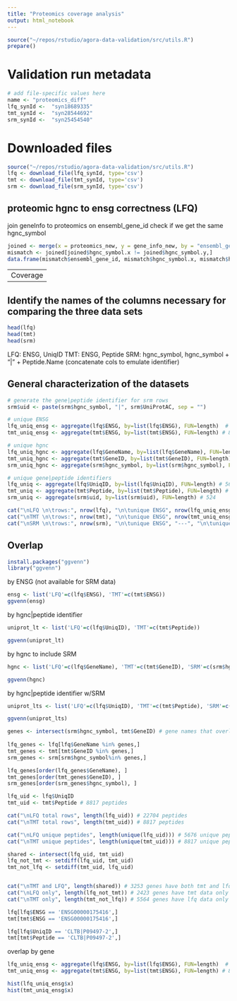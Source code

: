 ```yaml
---
title: "Proteomics coverage analysis"
output: html_notebook
---
```


```r
source("~/repos/rstudio/agora-data-validation/src/utils.R")
prepare()
```

# Validation run metadata
```r
# add file-specific values here
name <- "proteomics_diff"
lfq_synId <-  "syn18689335"  
tmt_synId <-  "syn28544692" 
srm_synId <-  "syn25454540" 
```

# Downloaded files
```r
source("~/repos/rstudio/agora-data-validation/src/utils.R")
lfq <- download_file(lfq_synId, type='csv')
tmt <- download_file(tmt_synId, type='csv')
srm <- download_file(srm_synId, type='csv')
```



## proteomic hgnc to ensg correctness (LFQ)

join geneInfo to proteomics on ensembl_gene_id
check if we get the same hgnc_symbol

```r
joined <- merge(x = proteomics_new, y = gene_info_new, by = "ensembl_gene_id")
mismatch <- joined[joined$hgnc_symbol.x != joined$hgnc_symbol.y,]
data.frame(mismatch$ensembl_gene_id, mismatch$hgnc_symbol.x, mismatch$hgnc_symbol.y)
```


--------
Coverage
--------

## Identify the names of the columns necessary for comparing the three data sets
```r
head(lfq)
head(tmt)
head(srm)
```

LFQ: ENSG, UniqID 
TMT: ENSG, Peptide 
SRM: hgnc_symbol, hgnc_symbol + "|" + Peptide.Name (concatenate cols to emulate identifier) 


## General characterization of the datasets
```r
# generate the gene|peptide identifier for srm rows
srm$uid <- paste(srm$hgnc_symbol, "|", srm$UniProtAC, sep = "")

# unique ENSG
lfq_uniq_ensg <- aggregate(lfq$ENSG, by=list(lfq$ENSG), FUN=length)  # 4418
tmt_uniq_ensg <- aggregate(tmt$ENSG, by=list(tmt$ENSG), FUN=length) # 8266

# unique hgnc
lfq_uniq_hgnc <- aggregate(lfq$GeneName, by=list(lfq$GeneName), FUN=length)  # 
tmt_uniq_hgnc <- aggregate(tmt$GeneID, by=list(tmt$GeneID), FUN=length) # 
srm_uniq_hgnc <- aggregate(srm$hgnc_symbol, by=list(srm$hgnc_symbol), FUN=length) # 

# unique gene|peptide identifiers
lfq_uniq <- aggregate(lfq$UniqID, by=list(lfq$UniqID), FUN=length) # 5676 * 4 = 22704 [DLPFC, MFG, TCX, AntPFC]
tmt_uniq <- aggregate(tmt$Peptide, by=list(tmt$Peptide), FUN=length) # 8817
srm_uniq <- aggregate(srm$uid, by=list(srm$uid), FUN=length) # 524

cat("\nLFQ \n\trows:", nrow(lfq), "\n\tunique ENSG", nrow(lfq_uniq_ensg), "\n\tunique hgnc", nrow(lfq_uniq_hgnc), "\n\tunique peptides", nrow(lfq_uniq))
cat("\nTMT \n\trows:", nrow(tmt), "\n\tunique ENSG", nrow(tmt_uniq_ensg), "\n\tunique hgnc", nrow(tmt_uniq_hgnc), "\n\tunique peptides", nrow(tmt_uniq))
cat("\nSRM \n\trows:", nrow(srm), "\n\tunique ENSG", "---", "\n\tunique genes", nrow(srm_uniq_hgnc), "\n\tunique peptides", nrow(srm_uniq))
```



## Overlap
```r
install.packages("ggvenn")              
library("ggvenn") 
```

by ENSG (not available for SRM data)
```r
ensg <- list('LFQ'=c(lfq$ENSG), 'TMT'=c(tmt$ENSG))
ggvenn(ensg)

```

by hgnc|peptide identifier

```r
uniprot_lt <- list('LFQ'=c(lfq$UniqID), 'TMT'=c(tmt$Peptide))

ggvenn(uniprot_lt)
```


by hgnc to include SRM
```r
hgnc <- list('LFQ'=c(lfq$GeneName), 'TMT'=c(tmt$GeneID), 'SRM'=c(srm$hgnc_symbol))

ggvenn(hgnc)

```

by hgnc|peptide identifier w/SRM

```r
uniprot_lts <- list('LFQ'=c(lfq$UniqID), 'TMT'=c(tmt$Peptide), 'SRM'=c(srm$uid))

ggvenn(uniprot_lts)
```

```r
genes <- intersect(srm$hgnc_symbol, tmt$GeneID) # gene names that overlap in the smaller datasets
  
lfq_genes <- lfq[lfq$GeneName %in% genes,]
tmt_genes <- tmt[tmt$GeneID %in% genes,]
srm_genes <- srm[srm$hgnc_symbol%in% genes,]

lfq_genes[order(lfq_genes$GeneName), ]
tmt_genes[order(tmt_genes$GeneID), ]
srm_genes[order(srm_genes$hgnc_symbol), ]
```



```r
lfq_uid <- lfq$UniqID
tmt_uid <- tmt$Peptide # 8817 peptides

cat("\nLFQ total rows", length(lfq_uid)) # 22704 peptides
cat("\nTMT total rows", length(tmt_uid)) # 8817 peptides

cat("\nLFQ unique peptides", length(unique(lfq_uid))) # 5676 unique peptides
cat("\nTMT unique peptides", length(unique(tmt_uid))) # 8817 unique peptides

shared <- intersect(lfq_uid, tmt_uid)
lfq_not_tmt <- setdiff(lfq_uid, tmt_uid)
tmt_not_lfq <- setdiff(tmt_uid, lfq_uid)


cat("\nTMT and LFQ", length(shared)) # 3253 genes have both tmt and lfq data
cat("\nLFQ only", length(lfq_not_tmt)) # 2423 genes have tmt data only
cat("\nTMT only", length(tmt_not_lfq)) # 5564 genes have lfq data only
```

```r
lfq[lfq$ENSG == 'ENSG00000175416',]
tmt[tmt$ENSG == 'ENSG00000175416',]

lfq[lfq$UniqID == 'CLTB|P09497-2',]
tmt[tmt$Peptide == 'CLTB|P09497-2',]
```


overlap by gene

```r
lfq_uniq_ensg <- aggregate(lfq$ENSG, by=list(lfq$ENSG), FUN=length)  # 4418
tmt_uniq_ensg <- aggregate(tmt$ENSG, by=list(tmt$ENSG), FUN=length) # 8266

hist(lfq_uniq_ensg$x)
hist(tmt_uniq_ensg$x)
```